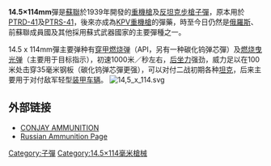 {{NoteTA
|G1=Military
|G2=長度單位
|G3=Firearms
}}
{{Infobox Firearm Cartridge
|name= 14.5x114mm
|image= [[File:14.5x114_cartridge.jpg|300px]]
|caption=
|origin= [[File:Flag_of_the_Soviet_Union.svg|22px]] [[苏联|苏联]]
|type= [[反坦克步槍|反坦克步槍]]、[[重機槍|重機槍]]
<!-- Service history -->
|service= 1941年—
|used_by= 蘇聯及其他國家
|wars= 自[[二戰|二戰]]以來的多場武裝衝突
<!-- Production history -->
|designer= 
|design_date= 1939年
|manufacturer=
<!-- Specifications -->
|is_SI_specs= yes
|parent=
|case type=
|bullet= 14.88
|neck= 16.5
|shoulder= 25.50
|base= 26.95
|rim_dia= 26.95
|rim_thick= 2.5
|case_length= 114
|length= 155.80
|case_capacity= 42.53
|rifling= 455毫米
|primer=
|max_pressure= 360
<!-- Ballistic performance -->
|is_SI_ballistics= yes
|bwunit= gram
|bw1= 59.6
|btype1= BZT API-T
|vel1= 1000
|en1= 29800
|bw2= 59.7
|btype2= MDZ HEI
|vel2= 1000
|en2= 29850
|bw3= 60
|btype3= ZP Inc.-T
|vel3= 1000
|en3= 30000
|bw4= 64
|btype4= B-32 API
|vel4= 1000
|en4= 32000
|bw5= 64.4
|btype5= BS AP
|vel5= 1000
|en5= 32200
|test_barrel_length=
|balsrc=[http://www.geocities.com/Pentagon/Base/1852/145mm.html#4 Post WWII Ammunition Russian Ammunition Page]
}}
'''14.5×114mm'''彈是[[蘇聯|蘇聯]]於1939年開發的[[重機槍|重機槍]]及[[反坦克步槍|反坦克步槍]][[子彈|子彈]]，原本用於[[PTRD-41反坦克步槍|PTRD-41]]及[[PTRS-41|PTRS-41]]，後來亦成為[[KPV重機槍|KPV重機槍]]的彈藥，時至今日仍然是[[俄羅斯|俄羅斯]]、前蘇聯成員國及其他採用蘇式武器國家的主要彈種之一。

14.5 x 114mm彈主要弹种有[[穿甲燃烧弹|穿甲燃烧弹]]（API，另有一种碳化钨弹芯彈）及[[燃烧曳光弹|燃烧曳光弹]]（主要用于目标指示），初速1000米／秒左右，[[后坐力|后坐力]]强劲，威力足以在100米处击穿35毫米钢板（碳化钨弹芯彈更强），可以对付二战初期各种[[坦克|坦克]]，后来主要用于对付敌军轻型[[装甲车辆|装甲车辆]]。
[[File:14,5_x_114.svg|left]]
{{clear|left}}

== 外部链接 ==
* [http://www.conjay.com/Ammunition%20for%20Armor%20Testing%20East%2014.5mm%20x%20114.htm CONJAY AMMUNITION]{{Wayback|url=http://www.conjay.com/Ammunition%20for%20Armor%20Testing%20East%2014.5mm%20x%20114.htm |date=20090201040747 }}
* [https://web.archive.org/web/20090216020917/http://russianammo.org/145mm.html#4 Russian Ammunition Page]

{{二戰蘇聯步兵槍械}}
{{現代俄羅斯軍隊單兵武器及彈藥}}
{{現代烏克蘭軍隊武器及彈藥}}
{{中国人民解放军现役单兵武器及弹药}}
{{反坦克步槍}}

[[Category:子彈|Category:子彈]]
[[Category:14.5×114毫米槍械|Category:14.5×114毫米槍械]]